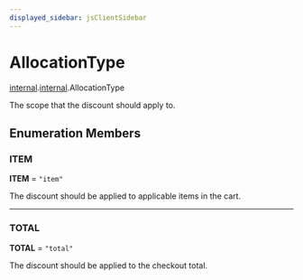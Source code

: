 ```yaml
---
displayed_sidebar: jsClientSidebar
---
```



# AllocationType

[internal](../../modules/internal.mdx).[internal](../modules/internal.internal.mdx).AllocationType

The scope that the discount should apply to.

## Enumeration Members

### ITEM

 **ITEM** = ``"item"``

The discount should be applied to applicable items in the cart.

___

### TOTAL

 **TOTAL** = ``"total"``

The discount should be applied to the checkout total.

